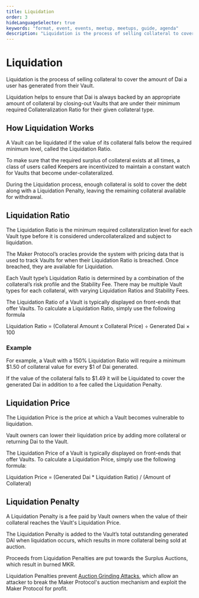 ```yaml
---
title: Liquidation
order: 3
hideLanguageSelector: true
keywords: "format, event, events, meetup, meetups, guide, agenda"
description: "Liquidation is the process of selling collateral to cover the amount of Dai a user has generated from their Vault."
---
```


# Liquidation

Liquidation is the process of selling collateral to cover the amount of Dai a user has generated from their Vault.

Liquidation helps to ensure that Dai is always backed by an appropriate amount of collateral by closing-out Vaults that are under their minimum required Collateralization Ratio for their given collateral type.

## How Liquidation Works

A Vault can be liquidated if the value of its collateral falls below the required minimum level, called the Liquidation Ratio.

To make sure that the required surplus of collateral exists at all times, a class of users called Keepers are incentivized to maintain a constant watch for Vaults that become under-collateralized.

During the Liquidation process, enough collateral is sold to cover the debt along with a Liquidation Penalty, leaving the remaining collateral available for withdrawal.

## Liquidation Ratio

The Liquidation Ratio is the minimum required collateralization level for each Vault type before it is considered undercollateralized and subject to liquidation.

The Maker Protocol’s oracles provide the system with pricing data that is used to track Vaults for when their Liquidation Ratio is breached. Once breached, they are available for Liquidation.

Each Vault type’s Liquidation Ratio is determined by a combination of the collateral’s risk profile and the Stability Fee. There may be multiple Vault types for each collateral, with varying Liquidation Ratios and Stability Fees.

The Liquidation Ratio of a Vault is typically displayed on front-ends that offer Vaults. To calculate a Liquidation Ratio, simply use the following formula

<Tout>

Liquidation Ratio = (Collateral Amount x Collateral Price) ÷ Generated Dai × 100

</Tout>

### Example

For example, a Vault with a 150% Liquidation Ratio will require a minimum $1.50 of collateral value for every $1 of Dai generated.

If the value of the collateral falls to \$1.49 it will be Liquidated to cover the generated Dai in addition to a fee called the Liquidation Penalty.

## Liquidation Price

The Liquidation Price is the price at which a Vault becomes vulnerable to liquidation.

Vault owners can lower their liquidation price by adding more collateral or returning Dai to the Vault.

The Liquidation Price of a Vault is typically displayed on front-ends that offer Vaults. To calculate a Liquidation Price, simply use the following formula:

<Tout>

Liquidation Price = (Generated Dai \* Liquidation Ratio) / (Amount of Collateral)

</Tout>

## Liquidation Penalty

A Liquidation Penalty is a fee paid by Vault owners when the value of their collateral reaches the Vault's Liquidation Price.

The Liquidation Penalty is added to the Vault’s total outstanding generated DAI when liquidation occurs, which results in more collateral being sold at auction.

Proceeds from Liquidation Penalties are put towards the Surplus Auctions, which result in burned MKR.

Liquidation Penalties prevent [Auction Grinding Attacks](https://github.com/livnev/auction-grinding/blob/master/grinding.pdf), which allow an attacker to break the Maker Protocol's auction mechanism and exploit the Maker Protocol for profit.
